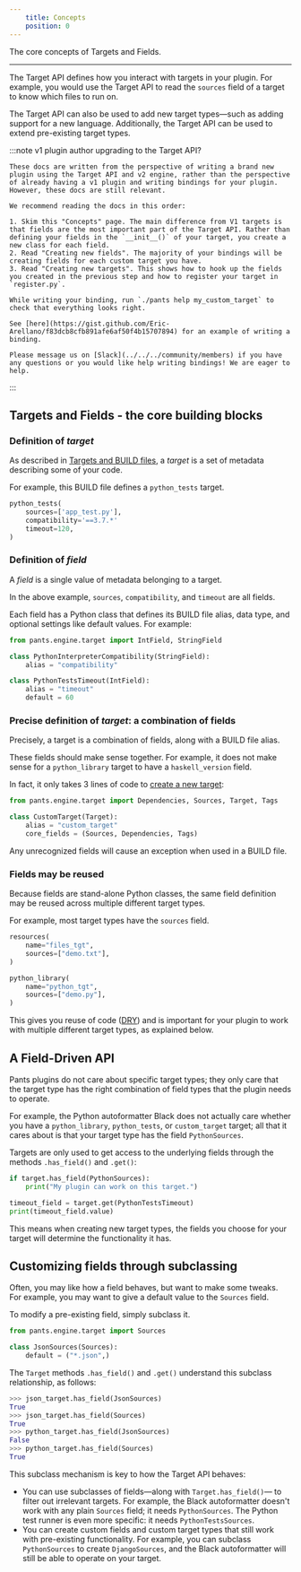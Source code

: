 ```yaml
---
    title: Concepts
    position: 0
---
```



The core concepts of Targets and Fields.

---

The Target API defines how you interact with targets in your plugin. For example, you would use the Target API to read the `sources` field of a target to know which files to run on.

The Target API can also be used to add new target types—such as adding support for a new language. Additionally, the Target API can be used to extend pre-existing target types.

:::note v1 plugin author upgrading to the Target API?

```
These docs are written from the perspective of writing a brand new plugin using the Target API and v2 engine, rather than the perspective of already having a v1 plugin and writing bindings for your plugin. However, these docs are still relevant.

We recommend reading the docs in this order:

1. Skim this "Concepts" page. The main difference from V1 targets is that fields are the most important part of the Target API. Rather than defining your fields in the `__init__()` of your target, you create a new class for each field.
2. Read "Creating new fields". The majority of your bindings will be creating fields for each custom target you have.
3. Read "Creating new targets". This shows how to hook up the fields you created in the previous step and how to register your target in `register.py`.

While writing your binding, run `./pants help my_custom_target` to check that everything looks right.

See [here](https://gist.github.com/Eric-Arellano/f83dcb8cfb891afe6af50f4b15707894) for an example of writing a binding.

Please message us on [Slack](../../../community/members) if you have any questions or you would like help writing bindings! We are eager to help.

```

:::

## Targets and Fields - the core building blocks

### Definition of _target_

As described in [Targets and BUILD files](../../using-pants/concepts/targets-and-build-files.mdx), a _target_ is a set of metadata describing some of your code.

For example, this BUILD file defines a `python_tests` target.

```python title="BUILD"
python_tests(
    sources=['app_test.py'],
    compatibility='==3.7.*'
    timeout=120,
)
```

### Definition of _field_

A _field_ is a single value of metadata belonging to a target.

In the above example, `sources`, `compatibility`, and `timeout` are all fields.

Each field has a Python class that defines its BUILD file alias, data type, and optional settings like default values. For example:

```python title="example_fields.py"
from pants.engine.target import IntField, StringField

class PythonInterpreterCompatibility(StringField):
    alias = "compatibility"

class PythonTestsTimeout(IntField):
    alias = "timeout"
    default = 60

```

### Precise definition of _target_: a combination of fields

Precisely, a target is a combination of fields, along with a BUILD file alias.

These fields should make sense together. For example, it does not make sense for a `python_library` target to have a `haskell_version` field.

In fact, it only takes 3 lines of code to [create a new target](./creating-new-targets.mdx):

```python title="plugin_target_type.py"
from pants.engine.target import Dependencies, Sources, Target, Tags

class CustomTarget(Target):
    alias = "custom_target"
    core_fields = (Sources, Dependencies, Tags)
```

Any unrecognized fields will cause an exception when used in a BUILD file.

### Fields may be reused

Because fields are stand-alone Python classes, the same field definition may be reused across multiple different target types.

For example, most target types have the `sources` field.

```python title="BUILD"
resources(
    name="files_tgt",
    sources=["demo.txt"],
)

python_library(
    name="python_tgt",
    sources=["demo.py"],
)
```

This gives you reuse of code ([DRY](https://en.wikipedia.org/wiki/Don't_repeat_yourself)) and is important for your plugin to work with multiple different target types, as explained below.

## A Field-Driven API

Pants plugins do not care about specific target types; they only care that the target type has the right combination of field types that the plugin needs to operate.

For example, the Python autoformatter Black does not actually care whether you have a `python_library`, `python_tests`, or `custom_target` target; all that it cares about is that your target type has the field `PythonSources`.

Targets are only used to get access to the underlying fields through the methods `.has_field()` and `.get()`:

```python
if target.has_field(PythonSources):
    print("My plugin can work on this target.")

timeout_field = target.get(PythonTestsTimeout)
print(timeout_field.value)
```

This means when creating new target types, the fields you choose for your target will determine the functionality it has.

## Customizing fields through subclassing

Often, you may like how a field behaves, but want to make some tweaks. For example, you may want to give a default value to the `Sources` field.

To modify a pre-existing field, simply subclass it.

```python
from pants.engine.target import Sources

class JsonSources(Sources):
    default = ("*.json",)
```

The `Target` methods `.has_field()` and `.get()` understand this subclass relationship, as follows:

```python
>>> json_target.has_field(JsonSources)
True
>>> json_target.has_field(Sources)
True
>>> python_target.has_field(JsonSources)
False
>>> python_target.has_field(Sources)
True
```

This subclass mechanism is key to how the Target API behaves:

- You can use subclasses of fields—along with `Target.has_field()`— to filter out irrelevant targets. For example, the Black autoformatter doesn't work with any plain `Sources` field; it needs `PythonSources`. The Python test runner is even more specific: it needs `PythonTestsSources`.
- You can create custom fields and custom target types that still work with pre-existing functionality. For example, you can subclass `PythonSources` to create `DjangoSources`, and the Black autoformatter will still be able to operate on your target.
